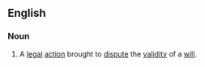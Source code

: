 ==English==
===Noun===
{{en-noun|sg=[[will]] [[contest]]}}
# {{legal}} A [[legal]] [[action]] brought to [[dispute]] the [[validity]] of a [[will]].